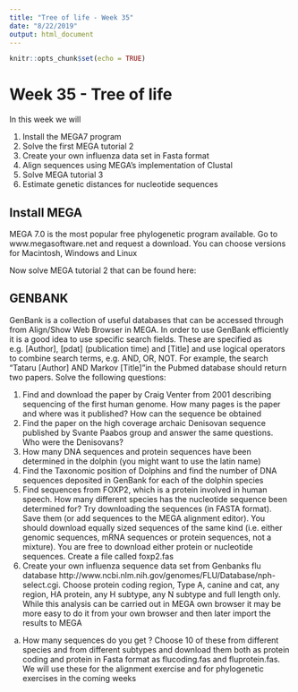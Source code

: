 ```yaml
---
title: "Tree of life - Week 35"
date: "8/22/2019"
output: html_document
---
```


```r
knitr::opts_chunk$set(echo = TRUE)
```

# Week 35 - Tree of life

In this week we will

1.	Install the MEGA7 program
2. Solve the first MEGA tutorial 2
3. Create your own influenza data set in Fasta format
4. Align sequences using MEGA’s implementation of Clustal
5. Solve MEGA tutorial 3
6. Estimate genetic distances for nucleotide sequences

## Install MEGA
MEGA 7.0 is the most popular free phylogenetic program available. Go to www.megasoftware.net and request a download. You can choose versions for Macintosh, Windows and Linux

Now solve MEGA tutorial 2 that can be found here:

## GENBANK
GenBank is a collection of useful databases that can be accessed through from Align/Show Web Browser  in MEGA. In order to use GenBank efficiently it is a good idea to use specific search fields. These are specified as e.g. [Author], [pdat] (publication time) and [Title] and use logical operators to combine search terms, e.g. AND, OR, NOT. For example, the search “Tataru [Author] AND Markov [Title]”in the Pubmed database should return two papers.
Solve the following questions:


1.	Find and download the paper by Craig Venter from 2001 describing sequencing of the first human genome. How many pages is the paper and where was it published? How can the sequence be obtained
2.	Find the paper on the high coverage archaic Denisovan sequence published by Svante Paabos group and answer the same questions. Who were the Denisovans?
3.	How many DNA sequences and protein sequences have been determined in the dolphin (you might want to use the latin name) 
4.	Find the Taxonomic position of Dolphins and find the number of DNA sequences deposited in GenBank for each of the dolphin species
5.	Find sequences from FOXP2, which is a protein involved in human speech. How many different species has the nucleotide sequence  been determined for? Try downloading the sequences (in FASTA format). Save them (or add sequences to the MEGA alignment editor). You should download equally sized sequences of the same kind (i.e. either genomic sequences, mRNA sequences or protein sequences, not a mixture). You are free to download either protein or nucleotide sequences. Create a file called foxp2.fas
6.	Create your own influenza sequence data set from Genbanks flu database http://www.ncbi.nlm.nih.gov/genomes/FLU/Database/nph-select.cgi. Choose protein coding region, Type A, canine and cat, any region, HA protein, any H subtype, any N subtype and full length only. While this analysis can be carried out in MEGA own browser it may be more easy to do it from your own browser and then later import the results to MEGA
a.	How many sequences do you get ? Choose 10 of these from different species and from different subtypes and download them both as protein coding and protein in Fasta format as flucoding.fas and fluprotein.fas. We will use these for the alignment exercise and for phylogenetic exercises in the coming weeks

